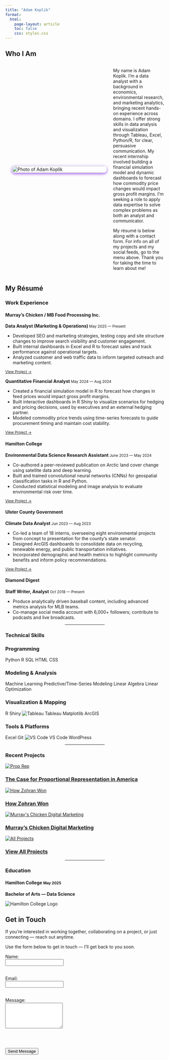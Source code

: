 ```yaml
---
title: "Adam Koplik"
format:
  html:
    page-layout: article
    toc: false
    css: styles.css
---
```


<link rel="stylesheet" href="https://cdnjs.cloudflare.com/ajax/libs/font-awesome/6.5.1/css/all.min.css">

## Who I Am


<div style="display: flex; align-items: center; justify-content: flex-end; gap: 20px;">
  <img src="LinkedIN.jpg" alt="Photo of Adam Koplik" class = "profile-image" style="max-width: 300px; border-radius: 12px; margin-left: 20px; order: 0; width: 100%; border: 1px solid ivory; box-shadow: #9c55f1 0px 3px 8px;;">
  <div style="flex: 1;">
<p>
  My name is Adam Koplik. I'm a data analyst with a background in economics, environmental research, and marketing analytics, bringing recent hands-on experience across domains. I offer strong skills in data analysis and visualization through Tableau, Excel, Python/R, for clear, persuasive communication. My recent internship involved building a financial simulation model and dynamic dashboards to forecast how commodity price changes would impact gross profit margins. I'm seeking a role to apply data expertise to solve complex problems as both an analyst and communicator.
</p>

<p>
  My résumé is below along with a contact form. For info on all of my projects and my social feeds, go to the menu above. Thank you for taking the time to learn about me!
</p></div>

</div>

<script>
  function adjustLayout() {
    const container = document.getElementById('profile-container');
    const img = document.getElementById('profile-image');
    if (window.innerWidth <= 768) {
      container.style.flexDirection = 'column';
      container.style.alignItems = 'center';
      img.style.marginLeft = '0';
      img.style.marginBottom = '20px';
    } else {
      container.style.flexDirection = 'row';
      container.style.alignItems = 'center';
      img.style.marginLeft = '20px';
      img.style.marginBottom = '0';
    }
  }

  window.addEventListener('resize', adjustLayout);
  window.addEventListener('load', adjustLayout);
</script>


<script>
  function handleResponsiveLayout() {
    const container = document.querySelector('div[style*="display: flex"]');
    if (window.innerWidth <= 768) {
      container.style.flexDirection = 'column';
      container.style.alignItems = 'center';
      const img = container.querySelector('img');
      img.style.marginLeft = '0';
      img.style.marginBottom = '20px';
    } else {
      container.style.flexDirection = 'row';
      container.style.alignItems = 'center';
      const img = container.querySelector('img');
      img.style.marginLeft = '20px';
      img.style.marginBottom = '0';
    }
  }

  window.addEventListener('resize', handleResponsiveLayout);
  window.addEventListener('load', handleResponsiveLayout);
</script>



## My Résumé

<div class="resume-column">


<h3>Work Experience</h3>

<div class="experience-card">
  <h4>Murray’s Chicken / MB Food Processing Inc.</h4>
  <p><strong>Data Analyst (Marketing & Operations) </strong><small> May 2025 — Present </small></p>
  <ul>
    <li>Developed SEO and marketing strategies, testing copy and site structure changes to improve search visibility and customer engagement.</li>
    <li>Built internal dashboards in Excel and R to forecast sales and track performance against operational targets.</li>
    <li>Analyzed customer and web traffic data to inform targeted outreach and marketing content.</li>
  </ul>
  <p><small><a href="projects/murrays-chicken-digital-marketing/index.html">View Project →</a></small></p>

  <p><strong>Quantitative Financial Analyst </strong><small> May 2024 — Aug 2024</small></p>
  <ul>
    <li>Created a financial simulation model in R to forecast how changes in feed prices would impact gross profit margins.</li>
	  <li>Built interactive dashboards in R Shiny to visualize scenarios for hedging and pricing decisions, used by executives and an external hedging partner.</li>
    <li>Modeled commodity price trends using time-series forecasts to guide procurement timing and maintain cost stability.</li>
  </ul>
  <p><small><a href="projects/commodity-cost-impacts/index.html">View Project →</a></small></p>
</div>

<div class="experience-card">
  <h4>Hamilton College </h4>
  <p><strong>Environmental Data Science Research Assistant </strong><small> June 2023 — May 2024 </small></p>
  <ul>
    <li>Co-authored a peer-reviewed publication on Arctic land cover change using satellite data and deep learning.</li>
    <li>Built and trained convolutional neural networks (CNNs) for geospatial classification tasks in R and Python.</li>
    <li>Conducted statistical modeling and image analysis to evaluate environmental risk over time.</li>
  </ul>
  <p><small><a href="projects/land-cover/index.html">View Project →</a></small></p>
</div>

<div class="experience-card">
  <h4>Ulster County Government</h4>
  <p><strong> Climate Data Analyst </strong><small>Jun 2023 — Aug 2023</small></p>
  <ul>
    <li>Co-led a team of 18 interns, overseeing eight environmental projects from concept to presentation for the county’s state senator.</li>
    <li>Designed ArcGIS dashboards to consolidate data on recycling, renewable energy, and public transportation initiatives.</li>
    <li>Incorporated demographic and health metrics to highlight community benefits and inform policy recommendations.</li>
  </ul>
  <p><small><a href="projects/ulster-county-climate-dashboards/index.html">View Project →</a></small></p>
</div>

<div class="experience-card">
  <h4>Diamond Digest </h4>
  <p><strong>Staff Writer, Analyst </strong> <small> Oct 2018 — Present </small></p>
  <ul>
    <li>Produce analytically driven baseball content, including advanced metrics analysis for MLB teams.</li>
    <li>Co-manage social media account with 6,000+ followers; contribute to podcasts and live broadcasts.</li>
  </ul>
</div>
<hr style="width:25%;text-align:center;margin-left:37.5%">

<h3>Technical Skills</h3>
<div class="experience-card">
<div class="skill-section">
  <h3>Programming</h3>
  <span class="badge" id="badge-python"><i class="fa-brands fa-python"></i> Python</span>
  <span class="badge" id="badge-r"><i class="fa-brands fa-r-project"></i> R</span>
  <span class="badge" id="badge-sql"><i class="fa-solid fa-database"></i> SQL</span>
  <span class="badge" id="badge-html"><i class="fa-solid fa-code"></i> HTML</span>
  <span class="badge" id="badge-css"><i class="fa-brands fa-css3-alt"></i> CSS</span>
</div>
</div>

<div class="experience-card">
<div class="skill-section">
  <h3>Modeling & Analysis</h3>
  <span class="badge" id="badge-machine-learning"><i class="fa-solid fa-robot"></i> Machine Learning</span>
  <span class="badge" id="badge-predictive"><i class="fa-solid fa-chart-line"></i> Predictive/Time-Series Modeling</span>
  <span class="badge" id="badge-linear-algebra"><i class="fa-solid fa-square-root-variable"></i> Linear Algebra</span>
  <span class="badge" id="badge-linear-optimization"><i class="fa-solid fa-sliders"></i> Linear Optimization</span>
</div>
</div>

<div class="experience-card">
<div class="skill-section">
  <h3>Visualization & Mapping</h3>
  <span class="badge" id="badge-rstudio"><i class="fa-brands fa-r-project"></i> R Shiny</span>
  <span class="badge" id="badge-tableau"><img src="/assets/icons/tableau.svg" alt="Tableau" class="icon"> Tableau</span>
  <span class="badge" id="badge-python"><i class="fa-brands fa-python"></i> Matplotlib</span>
  <span class="badge" id="badge-arcgis"><i class="fa-solid fa-earth-americas"></i> ArcGIS</span>
</div>
</div>

<div class="experience-card">
<div class="skill-section">
  <h3>Tools & Platforms</h3>
  <span class="badge" id="badge-excel"><i class="fa-solid fa-file-excel"></i> Excel</span>
  <span class="badge" id="badge-git"><i class="fa-brands fa-github"></i> Git</span>
  <span class="badge" id="badge-vscode"><img src="/assets/icons/vscode.svg" alt="VS Code" class="icon"> VS Code</span>
  <span class="badge" id="badge-wordpress"><i class="fa-brands fa-wordpress"></i> WordPress</span>
</div>
</div>
</div>
<hr style="width:25%;text-align:center;margin-left:37.5%">
<h3>Recent Projects</h3>

<div class="grid">
<div class="project-card">
  <a href="projects/prop-rep/index.html"  class="project-card-link">
    <img src="projects/prop-rep/prop-rep.jpg" alt="Prop Rep">
    <h3>The Case for Proportional Representation in America</h3>
  </a>
</div>

<div class="project-card">
  <a href="projects/how-zohran-won/index.html" class="project-card-link">
    <img src="projects/how-zohran-won/how-zohran-won.jpg" alt="How Zohran Won">
    <h3>How Zohran Won</h3>
  </a>
</div>

<div class="project-card">
  <a href="projects/murrays-chicken-digital-marketing/index.html" class="project-card-link">
    <img src="projects/murrays-chicken-digital-marketing/murrays-chicken-digital-marketing.jpg" alt="Murray's Chicken Digital Marketing">
    <h3>Murray's Chicken Digital Marketing</h3>
  </a>
</div>

<div class="project-card">
  <a href="projects.html" class="project-card-link">
    <img src="projects/all-projects.jpg" alt="All Projects">
    <h3>View All Projects</h3>
  </a>
</div>

</div>

<hr style="width:25%;text-align:center;margin-left:37.5%">

<h3>Education</h3>
<div class="education-card">
  <a>
  <h4>Hamilton College <small>May 2025</small></h4>
  <p><strong>Bachelor of Arts — Data Science</strong></p></a>
  <img src="hamlogo.png" alt="Hamilton College Logo">
</div>

## Get in Touch


<div class="experience-card">

If you're interested in working together, collaborating on a project, or just connecting — reach out anytime.

Use the form below to get in touch — I'll get back to you soon.
<form action="https://formspree.io/f/meozjwgg" method="POST">
  <label for="name">Name:</label><br>
  <input type="text" id="name" name="name" required><br><br>

  <label for="email">Email:</label><br>
  <input type="email" id="email" name="_replyto" required><br><br>

  <label for="message">Message:</label><br>
  <textarea id="message" name="message" rows="5" required></textarea><br><br>

  <button type="submit">Send Message</button>
</form>
</div>

</div>